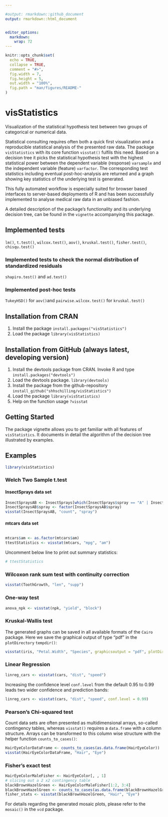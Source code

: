 ```yaml
---

#output: rmarkdown::github_document
output: rmarkdown::html_document


editor_options: 
  markdown: 
    wrap: 72
---
```


<!-- README.md is automatically generated from README.Rmd. Please only edit this Rmd file! -->

<!-- knitr before every resubmission -->

```r
knitr::opts_chunk$set(
  echo = TRUE,
  collapse = TRUE,
  comment = "#>",
  fig.width = 7,
  fig.height = 5,
  out.width = "100%",
  fig.path = "man/figures/README-"
)
```

# visStatistics

Visualization of the statistical hypothesis test between two groups of
categorical or numerical data.

Statistical consulting requires often both a quick first visualization
and a reproducible statistical analysis of the presented raw data. The
package `visStatistics` with its core function `visstat()` fulfils this
need. Based on a decision tree it picks the statistical hypothesis test
with the highest statistical power between the dependent variable
(response) `varsample` and the independent variable (feature)
`varfactor`. The corresponding test statistics including eventual
post-hoc-analysis are returned and a graph showing key statistics of the
underlying test is generated.

This fully automated workflow is especially suited for browser based
interfaces to server-based deployments of R and has been successfully
implemented to analyse medical raw data in an unbiased fashion.

A detailed description of the package's functionality and its underlying
decision tree, can be found in the `vignette` accompanying this package.

## Implemented tests

`lm()`, `t.test()`, `wilcox.test()`, `aov()`, `kruskal.test()`,
`fisher.test()`, `chisqu.test()`

### Implemented tests to check the normal distribution of standardized residuals

`shapiro.test()` and `ad.test()`

### Implemented post-hoc tests

`TukeyHSD()` for `aov()`and `pairwise.wilcox.test()` for
`kruskal.test()`

## Installation from CRAN

1.  Install the package `install.packages("visStatistics")`
2.  Load the package `library(visStatistics)`

## Installation from GitHub (always latest, developing version)

1.  Install the devtools package from CRAN. Invoke R and type
    `install.packages("devtools")`
2.  Load the devtools package. `library(devtools)`
3.  Install the package from the github-repository
    `install_github("shhschilling/visStatistics")`
4.  Load the package `library(visStatistics)`
5.  Help on the function usage `?visstat`

## Getting Started

The package vignette allows you to get familiar with all features of
`visStatistics`. It documents in detail the algorithm of the decision
tree illustrated by examples.

## Examples

```r
library(visStatistics)
```

### Welch Two Sample t.test

#### InsectSprays data set

```r
InsectSpraysAB <- InsectSprays[which(InsectSprays$spray == "A" | InsectSprays$spray == "B"), ]
InsectSpraysAB$spray <- factor(InsectSpraysAB$spray)
visstat(InsectSpraysAB, "count", "spray")
```

#### mtcars data set

```r

```

```r
mtcars$am <- as.factor(mtcars$am)
ttestStatistics <- visstat(mtcars, "mpg", "am")
```

Uncomment below line to print out summary statistics:

```r
# ttestStatistics
```

### Wilcoxon rank sum test with continuity correction

```r
visstat(ToothGrowth, "len", "supp")
```

### One-way test

```r
anova_npk <- visstat(npk, "yield", "block")
```

### Kruskal-Wallis test

The generated graphs can be saved in all available formats of the
`Cairo` package. Here we save the graphical output of type "pdf" in the
`plotDirectory` `tempdir()`:

```r
visstat(iris, "Petal.Width", "Species", graphicsoutput = "pdf", plotDirectory = tempdir())
```

### Linear Regression

```r
linreg_cars <- visstat(cars, "dist", "speed")
```

Increasing the confidence level `conf.level` from the default 0.95 to
0.99 leads two wider confidence and prediction bands:

```r
linreg_cars <- visstat(cars, "dist", "speed", conf.level = 0.99)
```

### Pearson's Chi-squared test

Count data sets are often presented as multidimensional arrays,
so-called contingency tables, whereas `visstat()` requires a
`data.frame` with a column structure. Arrays can be transformed to this
column wise structure with the helper function `counts_to_cases()`:

```r
HairEyeColorDataFrame <- counts_to_cases(as.data.frame(HairEyeColor))
visstat(HairEyeColorDataFrame, "Hair", "Eye")
```

### Fisher's exact test

```r
HairEyeColorMaleFisher <- HairEyeColor[, , 1]
# slicing out a 2 x2 contingency table
blackBrownHazelGreen <- HairEyeColorMaleFisher[1:2, 3:4]
blackBrownHazelGreen <- counts_to_cases(as.data.frame(blackBrownHazelGreen))
fisher_stats <- visstat(blackBrownHazelGreen, "Hair", "Eye")
```

For details regarding the generated mosaic plots, please refer to the
`mosaic()` in the `vcd` package.
